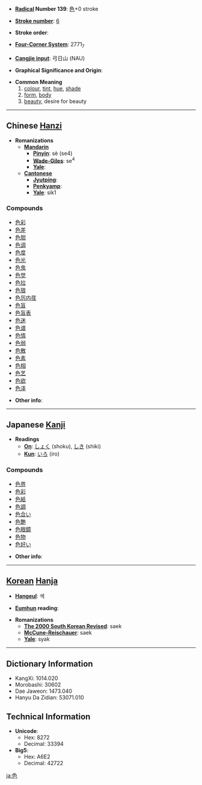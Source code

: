 * '''[[Wiktionary:Chinese radical index| Radical]] Number 139''': [[Wiktionary:Chinese radical index 色|色]]+0 stroke

* '''[[Wiktionary:Chinese total strokes index|Stroke number]]''': [[Wiktionary:Chinese total strokes index 6|6]]

* '''Stroke order''': 

* '''[[Wiktionary:Chinese four corner index|Four-Corner System]]''': 2771<sub>7</sub>

* '''[[Wiktionary:Chinese Cangjie index|Cangjie input]]''': 弓日山 (NAU)

* '''Graphical Significance and Origin''': 

* '''Common Meaning'''
*# [[colour]], [[tint]], [[hue]], [[shade]]
*# [[form]], [[body]]
*# [[beauty]], desire for beauty

----

== Chinese [[Hanzi]] ==

* '''Romanizations'''
** '''[[Mandarin]]'''
*** '''[[Pinyin]]''': sè (se4)
*** '''[[Wade-Giles]]''': se<sup>4</sup>
*** '''[[Yale]]''': 
** '''[[Cantonese]]'''
*** '''[[Jyutping]]''':
*** '''[[Penkyamp]]''': 
*** '''[[Yale]]''': sik1

===Compounds===
*[[色彩]]
*[[色差]]
*[[色胆]]
*[[色调]]
*[[色度]]
*[[色光]]
*[[色鬼]]
*[[色觉]]
*[[色拉]]
*[[色狼]]
*[[色厉内荏]]
*[[色盲]]
*[[色盲表]]
*[[色迷]]
*[[色谱]]
*[[色情]]
*[[色弱]]
*[[色散]]
*[[色素]]
*[[色相]]
*[[色艺]]
*[[色欲]]
*[[色泽]]

* '''Other info''': 

----

== Japanese [[Kanji]] ==

* '''Readings'''
** '''[[On]]''': [[しょく]] (shoku), [[しき]] (shiki)
** '''[[Kun]]''': [[いろ]] (iro)

===Compounds===
*[[色界]]
*[[色彩]]
*[[色紙]]
*[[色調]]
*[[色合い]]
*[[色艶]]
*[[色眼鏡]]
*[[色物]]
*[[色好い]]

* '''Other info''':  

----

== [[Korean]] [[Hanja]] ==

* '''[[Hangeul]]''': 색

* '''[[Eumhun]] reading''': 

* '''Romanizations'''
** '''[[The 2000 South Korean Revised Romanization|The 2000 South Korean Revised]]''': saek
** '''[[McCune-Reischauer]]''': saek
** '''[[Yale]]''': syak

----

== Dictionary Information ==

* KangXi: 1014.020
* Morobashi: 30602
* Dae Jaweon: 1473.040
* Hanyu Da Zidian: 53071.010

== Technical Information ==

* '''Unicode''':
** Hex: 8272
** Decimal: 33394
* '''Big5''':
** Hex: A6E2
** Decimal: 42722

[[ja:色]]